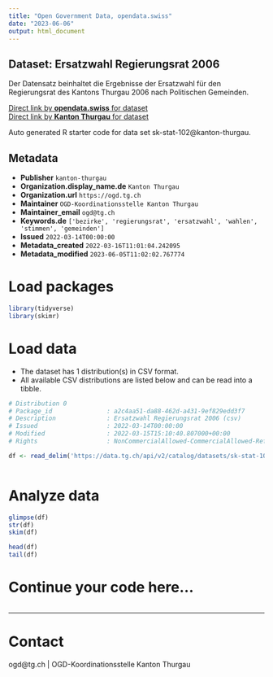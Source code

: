 ```yaml
---
title: "Open Government Data, opendata.swiss"
date: "2023-06-06"
output: html_document
---
```


## Dataset: Ersatzwahl Regierungsrat 2006

Der Datensatz beinhaltet die Ergebnisse der Ersatzwahl für den Regierungsrat des Kantons Thurgau 2006 nach Politischen Gemeinden.

[Direct link by **opendata.swiss** for dataset](https://opendata.swiss/de/dataset/ersatzwahl-regierungsrat-2006)<br>
[Direct link by **Kanton Thurgau** for dataset](https://data.tg.ch/explore/dataset/sk-stat-102/)

Auto generated R starter code for data set sk-stat-102@kanton-thurgau.

## Metadata

- **Publisher** `kanton-thurgau`
- **Organization.display_name.de** `Kanton Thurgau`
- **Organization.url** `https://ogd.tg.ch`
- **Maintainer** `OGD-Koordinationsstelle Kanton Thurgau`
- **Maintainer_email** `ogd@tg.ch`
- **Keywords.de** `['bezirke', 'regierungsrat', 'ersatzwahl', 'wahlen', 'stimmen', 'gemeinden']`
- **Issued** `2022-03-14T00:00:00`
- **Metadata_created** `2022-03-16T11:01:04.242095`
- **Metadata_modified** `2023-06-05T11:02:02.767774`


# Load packages

```r

library(tidyverse)
library(skimr)

```

# Load data

-   The dataset has 1 distribution(s) in CSV format.
-   All available CSV distributions are listed below and can be read into a tibble.

```r

# Distribution 0
# Package_id               : a2c4aa51-da88-462d-a431-9ef829edd3f7
# Description              : Ersatzwahl Regierungsrat 2006 (csv)
# Issued                   : 2022-03-14T00:00:00
# Modified                 : 2022-03-15T15:10:40.807000+00:00
# Rights                   : NonCommercialAllowed-CommercialAllowed-ReferenceRequired

df <- read_delim('https://data.tg.ch/api/v2/catalog/datasets/sk-stat-102/exports/csv')



```

# Analyze data

```r

glimpse(df)
str(df)
skim(df)

head(df)
tail(df)

```

# Continue your code here...

```r

```

------------------------------------------------------------------------

# Contact

ogd@tg.ch | OGD-Koordinationsstelle Kanton Thurgau
